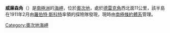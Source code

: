 {{unreferenced|time=2013-10-27T08:41:00+00:00}}
{{coord|69|11|S|158|0|E|display=title}}

'''威廉森角'''（{{lang-en|Williamson Head}}）是[[南極洲|南極洲]]的[[海岬|海岬]]，位於[[奧次地|奧次地]]，處於[[德雷克角|德雷克角]]西北面11公里，該半島在1911年2月由[[羅伯特·斯科特|羅伯特·斯科特]]率領的探險隊發現，現時由[[南極條約體系|南極條約體系]]管理。

{{DEFAULTSORT:Williamson Head}}
[[Category:奧次地海岬|Category:奧次地海岬]]


{{OatesLand-geo-stub}}